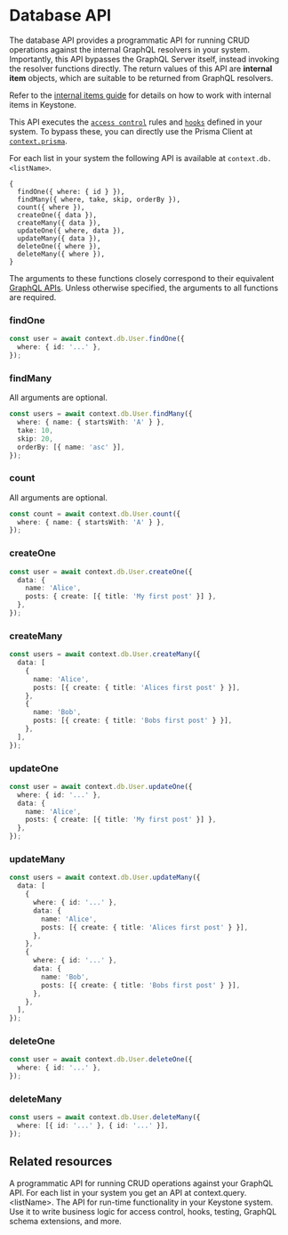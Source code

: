 
# Database API

The database API provides a programmatic API for running CRUD operations against the internal GraphQL resolvers in your system.
Importantly, this API bypasses the GraphQL Server itself, instead invoking the resolver functions directly.
The return values of this API are **internal item** objects, which are suitable to be returned from GraphQL resolvers.

Refer to the [internal items guide](../guides/internal-items) for details on how to work with internal items in Keystone.

This API executes the [`access control`](../guides/auth-and-access-control) rules and [`hooks`](../guides/hooks) defined in your system.
To bypass these, you can directly use the Prisma Client at [`context.prisma`](./context#database-access).

For each list in your system the following API is available at `context.db.<listName>`.

```
{
  findOne({ where: { id } }),
  findMany({ where, take, skip, orderBy }),
  count({ where }),
  createOne({ data }),
  createMany({ data }),
  updateOne({ where, data }),
  updateMany({ data }),
  deleteOne({ where }),
  deleteMany({ where }),
}
```

The arguments to these functions closely correspond to their equivalent [GraphQL APIs](./graphql).
Unless otherwise specified, the arguments to all functions are required.

### findOne

```typescript
const user = await context.db.User.findOne({
  where: { id: '...' },
});
```

### findMany

All arguments are optional.

```typescript
const users = await context.db.User.findMany({
  where: { name: { startsWith: 'A' } },
  take: 10,
  skip: 20,
  orderBy: [{ name: 'asc' }],
});
```

### count

All arguments are optional.

```typescript
const count = await context.db.User.count({
  where: { name: { startsWith: 'A' } },
});
```

### createOne

```typescript
const user = await context.db.User.createOne({
  data: {
    name: 'Alice',
    posts: { create: [{ title: 'My first post' }] },
  },
});
```

### createMany

```typescript
const users = await context.db.User.createMany({
  data: [
    {
      name: 'Alice',
      posts: [{ create: { title: 'Alices first post' } }],
    },
    {
      name: 'Bob',
      posts: [{ create: { title: 'Bobs first post' } }],
    },
  ],
});
```

### updateOne

```typescript
const user = await context.db.User.updateOne({
  where: { id: '...' },
  data: {
    name: 'Alice',
    posts: { create: [{ title: 'My first post' }] },
  },
});
```

### updateMany

```typescript
const users = await context.db.User.updateMany({
  data: [
    {
      where: { id: '...' },
      data: {
        name: 'Alice',
        posts: [{ create: { title: 'Alices first post' } }],
      },
    },
    {
      where: { id: '...' },
      data: {
        name: 'Bob',
        posts: [{ create: { title: 'Bobs first post' } }],
      },
    },
  ],
});
```

### deleteOne

```typescript
const user = await context.db.User.deleteOne({
  where: { id: '...' },
});
```

### deleteMany

```typescript
const users = await context.db.User.deleteMany({
  where: [{ id: '...' }, { id: '...' }],
});
```

## Related resources

<RelatedContent>
  <Well
    heading="Query API Reference"
    href="/docs/apis/query"
    >
    A programmatic API for running CRUD operations against your GraphQL API. For each list in your system you get an API at <InlineCode>context.query.&lt;listName&gt;</InlineCode>.
  </Well>
  <Well
    heading="Context API Reference"
    href="/docs/apis/context"
    >
    The API for run-time functionality in your Keystone system. Use it to write business logic for access control, hooks, testing, GraphQL schema extensions, and more.
  </Well>
</RelatedContent>

